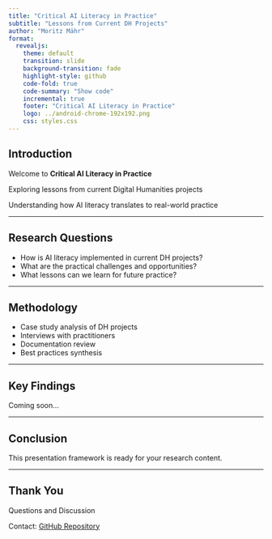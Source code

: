 ```yaml
---
title: "Critical AI Literacy in Practice"
subtitle: "Lessons from Current DH Projects"
author: "Moritz Mähr"
format:
  revealjs:
    theme: default
    transition: slide
    background-transition: fade
    highlight-style: github
    code-fold: true
    code-summary: "Show code"
    incremental: true
    footer: "Critical AI Literacy in Practice"
    logo: ../android-chrome-192x192.png
    css: styles.css
---
```


## Introduction {.center}

Welcome to **Critical AI Literacy in Practice**

::: {.fragment}
Exploring lessons from current Digital Humanities projects
:::

::: {.fragment}
Understanding how AI literacy translates to real-world practice
:::

---

## Research Questions

- How is AI literacy implemented in current DH projects?
- What are the practical challenges and opportunities?
- What lessons can we learn for future practice?

---

## Methodology

::: {.incremental}
- Case study analysis of DH projects
- Interviews with practitioners
- Documentation review
- Best practices synthesis
:::

---

## Key Findings

Coming soon...

---

## Conclusion

This presentation framework is ready for your research content.

---

## Thank You

Questions and Discussion

::: {.fragment}
Contact: [GitHub Repository](https://github.com/maehr/critical-ai-literacy-in-practice)
:::